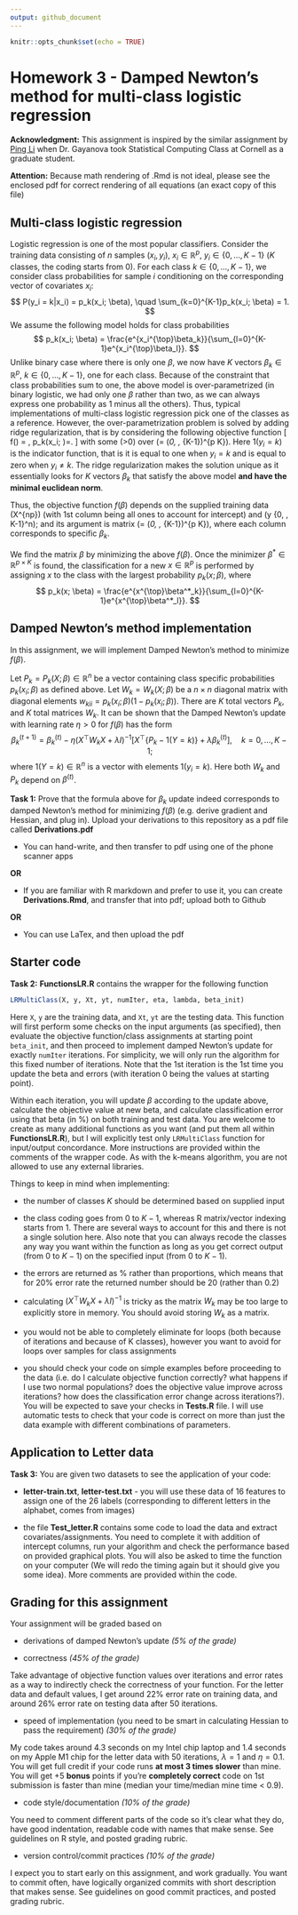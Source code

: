 ```yaml
---
output: github_document
---
```


```r
knitr::opts_chunk$set(echo = TRUE)
```

# Homework 3 - Damped Newton's method for multi-class logistic regression

**Acknowledgment:** This assignment is inspired by the similar assignment by [Ping Li](http://www.stat.rutgers.edu/home/pingli/) when Dr. Gayanova took Statistical Computing Class at Cornell as a graduate student.

**Attention:** Because math rendering of .Rmd is not ideal, please see the enclosed pdf for correct rendering of all equations (an exact copy of this file)

## Multi-class logistic regression

Logistic regression is one of the most popular classifiers. Consider the training data consisting of $n$ samples $(x_i, y_i)$, $x_i\in \mathbb{R}^p$, $y_i\in \{0, \dots, K-1\}$ ($K$ classes, the coding starts from 0). For each class $k\in\{0, \dots, K-1\}$, we consider class probabilities for sample $i$ conditioning on the corresponding vector of covariates $x_i$:
$$
P(y_i = k|x_i) = p_k(x_i; \beta), \quad \sum_{k=0}^{K-1}p_k(x_i; \beta) = 1.
$$
We assume the following model holds for class probabilities
$$
p_k(x_i; \beta) = \frac{e^{x_i^{\top}\beta_k}}{\sum_{l=0}^{K-1}e^{x_i^{\top}\beta_l}}.
$$
Unlike binary case where there is only one $\beta$, we now have $K$ vectors $\beta_k \in \mathbb{R}^p$, $k\in \{0,\dots, K-1\}$, one for each class. Because of the constraint that class probabilities sum to one, the above model is over-parametrized (in binary logistic, we had only one $\beta$ rather than two, as we can always express one probability as 1 minus all the others). Thus, typical implementations of multi-class logistic regression pick one of the classes as a reference. However, the over-parametrization problem is solved by adding ridge regularization, that is by considering the following objective function
 \[
f(\beta) = \left[-\sum_{i=1}^n\left\{\sum_{k=0}^{K-1}1(y_i=k)\log p_{k}(x_i; \beta)\right\} + \frac{\lambda}2\sum_{k=0}^{K-1}\sum_{j=1}^p\beta_{k,j}^2\right], \quad \mbox{where} \quad  p_k(x_i; \beta)=\frac{e^{x_i^{\top}\beta_k}}{\sum_{l=0}^{K-1} e^{x_i^{\top}\beta_l}}.
\] 
with some \(\lambda >0\) over
\(\beta = (\beta_0, \dots, \beta_{K-1})\in \mathbb{R}^{p \times K}\). Here $1(y_i=k)$ is the indicator function, that is it is equal to one when $y_i=k$ and is equal to zero when $y_i \neq k$. The ridge regularization makes the solution unique as it essentially looks for $K$ vectors $\beta_k$ that satisfy the above model **and have the minimal euclidean norm**.


Thus, the objective function $f(\beta)$ depends on the supplied training data \(X\in \mathbb{R}^{n\times p}\) (with
1st column being all ones to account for intercept) and \(y \in \{0, \dots, K-1\}^n\); and its argument is matrix \(\beta = (\beta_0, \dots, \beta_{K-1})\in \mathbb{R}^{p \times K}\), where each column corresponds to specific $\beta_k$.

We find the matrix $\beta$ by minimizing the above $f(\beta)$. Once the minimizer $\beta^* \in \mathbb{R}^{p \times K}$ is found, the classification for a new $x\in \mathbb{R}^{p}$ is performed by assigning $x$ to the class with the largest probability $p_k(x; \beta)$, where
$$
p_k(x; \beta) = \frac{e^{x^{\top}\beta^*_k}}{\sum_{l=0}^{K-1}e^{x^{\top}\beta^*_l}}.
$$

## Damped Newton's method implementation

In this assignment, we will implement Damped Newton's method to minimize $f(\beta)$. 

Let $P_k = P_k(X; \beta) \in \mathbb{R}^n$ be a vector containing class specific probabilities $p_k(x_i; \beta)$ as defined above. Let $W_k = W_k(X; \beta)$ be a $n \times n$ diagonal matrix with diagonal elements $w_{kii}=p_k(x_i; \beta)(1-p_{k}(x_i; \beta))$. There are $K$ total vectors $P_k$, and $K$ total matrices $W_k$. It can be shown that the Damped Newton's update with learning rate $\eta >0$ for $f(\beta)$ has the form
$$
\beta_k^{(t+1)} = \beta_k^{(t)} - \eta (X^{\top}W_kX + \lambda I)^{-1}\left[X^{\top}\left\{P_k - 1(Y = k) \right\} + \lambda \beta_k^{(t)}\right],\quad k=0,\dots, K-1;
$$
where $1(Y = k)\in \mathbb{R}^n$ is a vector with elements $1(y_i=k)$. Here both $W_k$ and $P_k$ depend on $\beta^{(t)}$.

**Task 1:** Prove that the formula above for $\beta_k$ update indeed corresponds to damped Newton's method for minimizing $f(\beta)$ (e.g. derive gradient and Hessian, and plug in). Upload your derivations to this repository as a pdf file called **Derivations.pdf**

  * You can hand-write, and then transfer to pdf using one of the phone scanner apps
  
  **OR**
  
  * If you are familiar with R markdown and prefer to use it, you can create **Derivations.Rmd**, and transfer that into pdf; upload both to Github
  
   **OR**
   
  * You can use LaTex, and then upload the pdf


## Starter code

**Task 2:**  **FunctionsLR.R** contains the wrapper for the following function
```r
LRMultiClass(X, y, Xt, yt, numIter, eta, lambda, beta_init)
```
Here `X`, `y` are the training data, and `Xt`, `yt` are the testing data. This function will first perform some checks on the input arguments (as specified), then evaluate the objective function/class assignments at starting point `beta_init`, and then proceed to implement damped Newton's update for exactly `numIter` iterations. For simplicity, we will only run the algorithm for this fixed number of iterations. Note that the 1st iteration is the 1st time you update the beta and errors (with iteration 0 being the values at starting point).

Within each iteration, you will update $\beta$ according to the update above, calculate the objective value at new beta, and calculate classification error using that beta (in \%) on both training and test data. You are welcome to create as many additional functions as you want (and put them all within **FunctionsLR.R**), but I will explicitly test only `LRMultiClass` function for input/output concordance. More instructions are provided within the comments of the wrapper code. As with the k-means algorithm, you are not allowed to use any external libraries. 

Things to keep in mind when implementing:

  * the number of classes $K$ should be determined based on supplied input
  
  * the class coding goes from $0$ to $K-1$, whereas R matrix/vector indexing starts from 1. There are several ways to account for this and there is not a single solution here. Also note that you can always recode the classes any way you want within the function as long as you get correct output (from 0 to $K-1$) on the specified input (from 0 to $K-1$).
  
  * the errors are returned as % rather than proportions, which means that for 20% error rate the returned number should be 20 (rather than 0.2)
  
  * calculating $(X^{\top}W_kX + \lambda I)^{-1}$ is tricky as the matrix $W_k$ may be too large to explicitly store in memory. You should avoid storing $W_k$ as a matrix.
  
  * you would not be able to completely eliminate for loops (both because of iterations and because of K classes), however you want to avoid for loops over samples for class assignments
  
  * you should check your code on simple examples before proceeding to the data (i.e. do I calculate objective function correctly? what happens if I use two normal populations? does the objective value improve across iterations? how does the classification error change across iterations?). You will be expected to save your checks in **Tests.R** file. I will use automatic tests to check that your code is correct on more than just the data example with different combinations of parameters.
  
  
## Application to Letter data

**Task 3:** You are given two datasets to see the application of your code:

 * **letter-train.txt**, **letter-test.txt** - you will use these data of 16 features to assign one of the 26 labels (corresponding to different letters in the alphabet, comes from images)
 
 * the file **Test_letter.R** contains some code to load the data and extract covariates/assignments. You need to complete it with addition of intercept columns, run your algorithm and check the performance based on provided graphical plots. You will also be asked to time the function on your computer (We will redo the timing again but it should give you some idea). More comments are provided within the code.


## Grading for this assignment

Your assignment will be graded based on 
  
 * derivations of damped Newton's update _(5% of the grade)_

 * correctness _(45% of the grade)_

Take advantage of objective function values over iterations and error rates as a way to indirectly check the correctness of your function. For the letter data and default values, I get around 22% error rate on training data, and around 26% error rate on testing data after 50 iterations.
 
 * speed of implementation (you need to be smart in calculating Hessian to pass the requirement) _(30% of the grade)_
 
My code takes around 4.3 seconds on my Intel chip laptop and 1.4 seconds on my Apple M1 chip for the letter data with 50 iterations, $\lambda = 1$ and $\eta = 0.1$. You will get full credit if your code runs **at most 3 times slower** than mine. You will get +5 **bonus** points if you're **completely correct** code on 1st submission is faster than mine (median your time/median mine time < 0.9).

 * code style/documentation _(10% of the grade)_

You need to comment different parts of the code so it's clear what they do, have good indentation, readable code with names that make sense. See guidelines on R style, and posted grading rubric.

* version control/commit practices _(10% of the grade)_

 
 I expect you to start early on this assignment, and work gradually. You want to commit often, have logically organized commits with short description that makes sense. See guidelines on good commit practices, and posted grading rubric.

